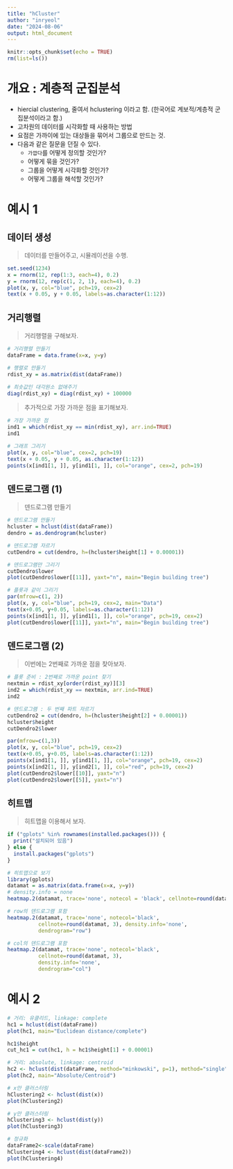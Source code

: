 ```yaml
---
title: "hCluster"
author: "inryeol"
date: "2024-08-06"
output: html_document
---
```


```r
knitr::opts_chunk$set(echo = TRUE)
rm(list=ls())
```

# 개요 : 계층적 군집분석

-   hiercial clustering, 줄여서 hclustering 이라고 함. (한국어로 계보적/계층적 군집분석이라고 함.)
-   고차원의 데이터를 시각화할 때 사용하는 방법
-   요점은 가까이에 있는 대상들을 묶어서 그룹으로 만드는 것.
-   다음과 같은 질문을 던질 수 있다.
    -   `가깝다`를 어떻게 정의할 것인가?
    -   어떻게 묶을 것인가?
    -   그룹을 어떻게 시각화할 것인가?
    -   어떻게 그룹을 해석할 것인가?

# 예시 1

## 데이터 생성

> 데이터를 만들어주고, 시뮬레이션을 수행.

```r
set.seed(1234)
x = rnorm(12, rep(1:3, each=4), 0.2)
y = rnorm(12, rep(c(1, 2, 1), each=4), 0.2)
plot(x, y, col="blue", pch=19, cex=2)
text(x + 0.05, y + 0.05, labels=as.character(1:12))
```

## 거리행렬 
> 거리행렬을 구해보자.

```r
# 거리행렬 만들기
dataFrame = data.frame(x=x, y=y)

# 행렬로 만들기
rdist_xy = as.matrix(dist(dataFrame))

# 최솟값인 대각원소 없애주기
diag(rdist_xy) = diag(rdist_xy) + 100000
```

> 추가적으로 가장 가까운 점을 표기해보자.

```r
# 가장 가까운 점
ind1 = which(rdist_xy == min(rdist_xy), arr.ind=TRUE)
ind1

# 그래프 그리기
plot(x, y, col="blue", cex=2, pch=19)
text(x + 0.05, y + 0.05, as.character(1:12))
points(x[ind1[1, ]], y[ind1[1, ]], col="orange", cex=2, pch=19)
```

## 덴드로그램 (1)

> 덴드로그램 만들기

```r
# 덴드로그램 만들기
hcluster = hclust(dist(dataFrame))
dendro = as.dendrogram(hcluster)

# 덴드로그램 자르기
cutDendro = cut(dendro, h=(hcluster$height[1] + 0.00001))

# 덴드로그램만 그리기
cutDendro$lower
plot(cutDendro$lower[[11]], yaxt="n", main="Begin building tree")

# 플롯과 같이 그리기
par(mfrow=c(1, 2))
plot(x, y, col="blue", pch=19, cex=2, main="Data")
text(x+0.05, y+0.05, labels=as.character(1:12))
points(x[ind1[1, ]], y[ind1[1, ]], col="orange", pch=19, cex=2)
plot(cutDendro$lower[[11]], yaxt="n", main="Begin building tree")
```


## 덴드로그램 (2)
> 이번에는 2번째로 가까운 점을 찾아보자.

```r
# 플롯 준비 : 2번째로 가까운 point 찾기
nextmin = rdist_xy[order(rdist_xy)][3]
ind2 = which(rdist_xy == nextmin, arr.ind=TRUE)
ind2
```


```r
# 덴드로그램 : 두 번째 파트 자르기
cutDendro2 = cut(dendro, h=(hcluster$height[2] + 0.00001))
hcluster$height
cutDendro2$lower

par(mfrow=c(1,3))
plot(x, y, col="blue", pch=19, cex=2)
text(x+0.05, y+0.05, labels=as.character(1:12))
points(x[ind1[1, ]], y[ind1[1, ]], col="orange", pch=19, cex=2)
points(x[ind2[1, ]], y[ind2[1, ]], col="red", pch=19, cex=2)
plot(cutDendro2$lower[[10]], yaxt="n")
plot(cutDendro2$lower[[5]], yaxt="n")
```

## 히트맵
> 히트맵을 이용해서 보자.

```r
if ("gplots" %in% rownames(installed.packages())) {
  print("설치되어 있음")
} else {
  install.packages("gplots")
}
```

```r
# 히트맵으로 보기
library(gplots)
datamat = as.matrix(data.frame(x=x, y=y))
# density.info = none
heatmap.2(datamat, trace='none', notecol = 'black', cellnote=round(datamat, 3), density.info = 'none')
```

```r
# row의 덴드로그램 포함
heatmap.2(datamat, trace='none', notecol='black', 
          cellnote=round(datamat, 3), density.info='none', 
          dendrogram="row")
```

```r
# col의 덴드로그램 포함
heatmap.2(datamat, trace='none', notecol='black', 
          cellnote=round(datamat, 3),
          density.info='none',
          dendrogram="col")
```


# 예시 2

```r
# 거리: 유클리드, linkage: complete
hc1 = hclust(dist(dataFrame))
plot(hc1, main="Euclidean distance/complete")

hc1$height
cut_hc1 = cut(hc1, h = hc1$height[1] + 0.00001)
```

```r
# 거리: absolute, linkage: centroid
hc2 <- hclust(dist(dataFrame, method="minkowski", p=1), method="single")
plot(hc2, main="Absolute/Centroid")
```

```r
# x만 클러스터링
hClustering2 <- hclust(dist(x))
plot(hClustering2)
```

```r
# y만 클러스터링
hClustering3 <- hclust(dist(y))
plot(hClustering3)
```

```r
# 정규화
dataFrame2<-scale(dataFrame)
hClustering4 <- hclust(dist(dataFrame2))
plot(hClustering4)
```
